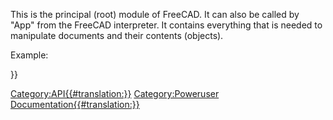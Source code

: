 <languages/>
<translate>
<!--T:21-->
{{VeryImportantMessage|(October 2019) Do not edit this page. The information is incomplete and outdated. For the latest API, see the [https://freecad.org/api autogenerated API documentation], or generate the documentation yourself, see [[Source documentation|Source documentation]].}}

<!--T:1-->
This is the principal (root) module of FreeCAD. It can also be called by "App" from the FreeCAD interpreter. It contains everything that is needed to manipulate documents and their contents (objects).

<!--T:2-->
Example:
</translate>
{{Code|code=
import FreeCAD
print FreeCAD.listDocuments()
mydoc = FreeCAD.activeDocument()
}}
<translate>
       	  		
<!--T:20-->
{{APIFunction|ConfigDump| |Prints a dictionary containing all the FreeCAD configuration environment.| }}
{{APIFunction|ConfigGet|[string]|Returns the value of the given key. If no key is given, the complete configuration is returned|A string.}}
{{APIFunction|ConfigSet|string, string|Set the given key (first string) to the given value (second string).| }}
{{APIFunction|Version| |Prints the FreeCAD version.| }}
{{APIFunction|activeDocument| |Return the active document or None if there is no active document.|A FreeCAD Document.}}
{{APIFunction|addExportType|string, string|Adds a new export file type to FreeCAD. The first string must be formatted like this example: "Word Document (*.doc)". The second string is the name of a python script/module containing an export() function.| }}
{{APIFunction|addImportType|string, string|Adds a new import file type to FreeCAD, works the same way as addExportType, the handling python module must contain an open() and/or an import() function.| }}
{{APIFunction|closeDocument|Document name|Closes the given document| }}
{{APIFunction|getDocument|Document name|Returns a document or raise an exception if there is no document with the given name.| }}
{{APIFunction|getExportType|string|Returns the name of the module that can export the specified filetype.| A string.}}
{{APIFunction|getImportType|string|Returns the name of the module that can import the specified filetype.|A string.}}
{{APIFunction|listDocuments| |Returns a dictionary of names and object pointers of all documents.|A dictionary of names and object pointers.}}
{{APIFunction|newDocument|[string], [hidden<nowiki>=</nowiki>False]|Creates and returns a new document with a given name. The document name must be unique, which is checked automatically. If no name is supplied, the document will be named "Untitled". If <tt>hidden<nowiki>=</nowiki>True</tt> is passed, then FreeCAD in GUI mode won't display the document and won't show a tab for the document; this allows performing automatic operations on a temporary document (or create a document and save it) without disrupting the user interface.|The newly created document.}}
{{APIFunction|open|string|See openDocument| }}
{{APIFunction|openDocument|filepath, [hidden]|Creates and returns a document and load a project file into the document. The string argument must point to an existing file. If the file doesn't exist or the file cannot be loaded an I/O exception is thrown. In this case the created document is kept, but will be empty. If <tt>hidden<nowiki>=</nowiki>True</tt> is passed, then FreeCAD in GUI mode won't display the document and won't show a tab for the document; this allows performing automatic operations on a document and close it without disrupting the user interface.|The opened FreeCAD Document.}}
{{APIFunction|setActiveDocument|Document name|Set the active document by its name.| }}

</translate>
{{Userdocnavi{{#translation:}}}}
[[Category:API{{#translation:}}]]
[[Category:Poweruser Documentation{{#translation:}}]]
{{clear}}